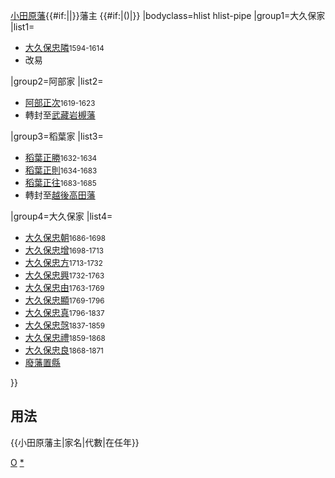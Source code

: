 {{Navbox
|name=小田原藩主
|title={{#if:{{{1|}}}|{{{1|}}}|}}[[小田原藩]]{{#if:{{{2|}}}|{{{2|}}}|}}藩主 {{#if:{{{3|}}}|({{{3|}}})|}}
|bodyclass=hlist hlist-pipe
|group1=大久保家
|list1=
*[[大久保忠隣]]<small>1594-1614</small>
*改易
|group2=阿部家
|list2=
*[[阿部正次]]<small>1619-1623</small>
*轉封至[[武藏國|武藏]][[岩槻藩]]
|group3=稻葉家
|list3=
*[[稻葉正勝]]<small>1632-1634</small>
*[[稻葉正則]]<small>1634-1683</small>
*[[稻葉正往]]<small>1683-1685</small>
*轉封至[[越後國|越後]][[高田藩]]
|group4=大久保家
|list4=
*[[大久保忠朝]]<small>1686-1698</small>
*[[大久保忠增]]<small>1698-1713</small>
*[[大久保忠方]]<small>1713-1732</small>
*[[大久保忠興]]<small>1732-1763</small>
*[[大久保忠由]]<small>1763-1769</small>
*[[大久保忠顯]]<small>1769-1796</small>
*[[大久保忠真]]<small>1796-1837</small>
*[[大久保忠愨]]<small>1837-1859</small>
*[[大久保忠禮]]<small>1859-1868</small>
*[[大久保忠良]]<small>1868-1871</small>
*[[廢藩置縣]]
}}<noinclude>
==用法==
<nowiki>{{小田原藩主|家名|代數|在任年}}</nowiki>
[[Category:歷代藩主模板|O]]
[[Category:小田原藩主|*]]
</noinclude>